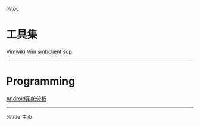 %toc

= 工具集 =

[[tools/vimwiki|Vimwiki]] [[tools/vim|Vim]]
[[tools/smbclient|smbclient]] [[tools/scp|scp]]


----
= Programming =

[[programming/android/index|Android系统分析]]
----

%title 主页
